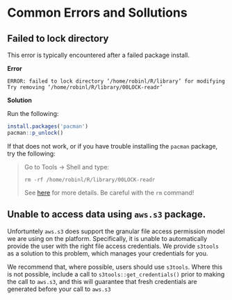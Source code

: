 # Common Errors and Sollutions 
## Failed to lock directory

This error is typically encountered after a failed package install. 

**Error**
```
ERROR: failed to lock directory ‘/home/robinl/R/library’ for modifying
Try removing ‘/home/robinl/R/library/00LOCK-readr’
```

**Solution**

Run the following:
```r
install.packages('pacman')
pacman::p_unlock()
```

If that does not work, or if you have trouble installing the `pacman` package, try the following:

>Go to 
>Tools -> Shell
>and type:
>
>`rm -rf /home/robinl/R/library/00LOCK-readr`
>
>See [here](http://linuxcommand.org/man_pages/rm1.html) for more details.  Be careful with the `rm` command!

## Unable to access data using `aws.s3` package.

Unfortuntely `aws.s3` does support the granular file access permission model we are using on the platform.  Specifically, it is unable to automatically provide the user with the right file access credentials.  We provide `s3tools` as a solution to this problem, which manages your credentials for you.

We recommend that, where possible, users should use `s3tools`.  Where this is not possible, include a call to `s3tools::get_credentials()` prior to making the call to `aws.s3`, and this will guarantee that fresh credentials are generated before your call to `aws.s3`

